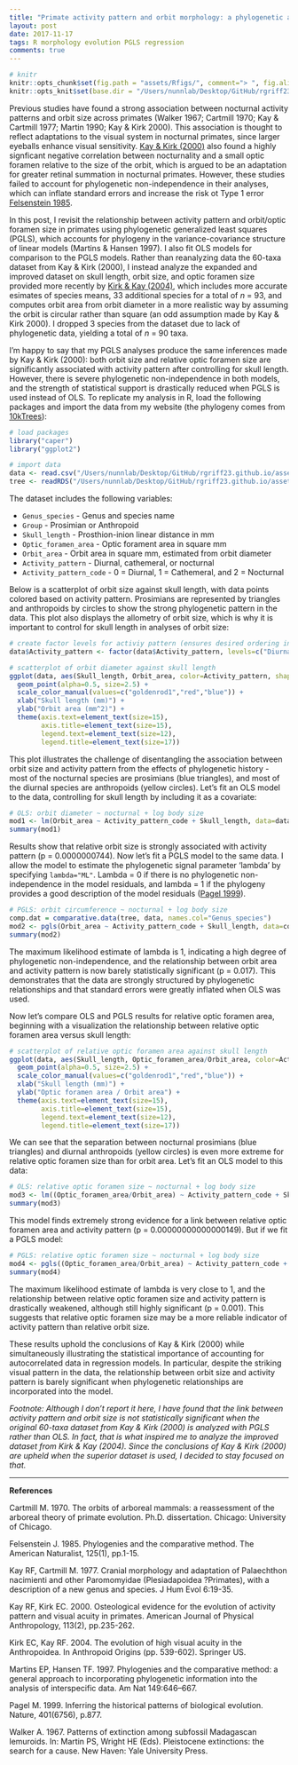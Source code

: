 ```yaml
---
title: "Primate activity pattern and orbit morphology: a phylogenetic analysis of data from Kirk & Kay (2004)"
layout: post
date: 2017-11-17
tags: R morphology evolution PGLS regression
comments: true
---
```


```r
# knitr
knitr::opts_chunk$set(fig.path = "assets/Rfigs/", comment="> ", fig.align = 'center', message=FALSE)
knitr::opts_knit$set(base.dir = "/Users/nunnlab/Desktop/GitHub/rgriff23.github.io/", base.url = "/")
```

Previous studies have found a strong association between nocturnal activity patterns and orbit size across primates (Walker 1967; Cartmill 1970; Kay & Cartmill 1977; Martin 1990; Kay & Kirk 2000). This association is thought to reflect adaptations to the visual system in nocturnal primates, since larger eyeballs enhance visual sensitivity. [Kay & Kirk (2000)](https://www.ncbi.nlm.nih.gov/pubmed/11002207) also found a highly signficant negative correlation between nocturnality and a small optic foramen relative to the size of the orbit, which is argued to be an adaptation for greater retinal summation in nocturnal primates. However, these studies failed to account for phylogenetic non-independence in their analyses, which can inflate standard errors and increase the risk ot Type 1 error [Felsenstein 1985](http://www.journals.uchicago.edu/doi/abs/10.1086/284325).

In this post, I revisit the relationship between activity pattern and orbit/optic foramen size in primates using phylogenetic generalized least squares (PGLS), which accounts for phylogeny in the variance-covariance structure of linear models (Martins & Hansen 1997). I also fit OLS models for comparison to the PGLS models. Rather than reanalyzing data the 60-taxa dataset from Kay & Kirk (2000), I instead analyze the expanded and improved dataset on skull length, orbit size, and optic foramen size provided more recently by [Kirk & Kay (2004)](https://link.springer.com/chapter/10.1007/978-1-4419-8873-7_20), which includes more accurate esimates of species means, 33 additional species for a total of *n* = 93, and computes orbit area from orbit diameter in a more realistic way by assuming the orbit is circular rather than square (an odd assumption made by Kay & Kirk 2000). I dropped 3 species from the dataset due to lack of phylogenetic data, yielding a total of *n* = 90 taxa.

I'm happy to say that my PGLS analyses produce the same inferences made by Kay & Kirk (2000): both orbit size and relative optic foramen size are significantly associated with activity pattern after controlling for skull length. However, there is severe phylogenetic non-independence in both models, and the strength of statistical support is drastically reduced when PGLS is used instead of OLS. To replicate my analysis in R, load the following packages and import the data from my website (the phylogeny comes from [10kTrees](http://10ktrees.nunn-lab.org/)):

```r
# load packages
library("caper")
library("ggplot2")

# import data
data <- read.csv("/Users/nunnlab/Desktop/GitHub/rgriff23.github.io/assets/data/kaykirk2004.csv")
tree <- readRDS("/Users/nunnlab/Desktop/GitHub/rgriff23.github.io/assets/Rds/kaykirk2004_tree.Rds")
```

The dataset includes the following variables: 

- `Genus_species` - Genus and species name
- `Group` - Prosimian or Anthropoid
- `Skull_length` - Prosthion-inion linear distance in mm
- `Optic_foramen_area` - Optic forament area in square mm
- `Orbit_area` - Orbit area in square mm, estimated from orbit diameter
- `Activity_pattern` - Diurnal, cathemeral, or nocturnal
- `Activity_pattern_code` - 0 = Diurnal, 1 = Cathemeral, and 2 = Nocturnal

Below is a scatterplot of orbit size against skull length, with data points colored based on activity pattern. Prosimians are represented by triangles and anthropoids by circles to show the strong phylogenetic pattern in the data. This plot also displays the allometry of orbit size, which is why it is important to control for skull length in analyses of orbit size:

```r
# create factor levels for activiy pattern (ensures desired ordering in plot legend)
data$Activity_pattern <- factor(data$Activity_pattern, levels=c("Diurnal","Cathemeral","Nocturnal"))

# scatterplot of orbit diameter against skull length
ggplot(data, aes(Skull_length, Orbit_area, color=Activity_pattern, shape=Group)) +
  geom_point(alpha=0.5, size=2.5) +
  scale_color_manual(values=c("goldenrod1","red","blue")) +
  xlab("Skull length (mm)") +
  ylab("Orbit area (mm^2)") +
  theme(axis.text=element_text(size=15),
        axis.title=element_text(size=15),
        legend.text=element_text(size=12),
        legend.title=element_text(size=17))
```

This plot illustrates the challenge of disentangling the association between orbit size and activity pattern from the effects of phylogenetic history - most of the nocturnal species are prosimians (blue triangles), and most of the diurnal species are anthropoids (yellow circles). Let's fit an OLS model to the data, controlling for skull length by including it as a covariate:

```r
# OLS: orbit diameter ~ nocturnal + log body size
mod1 <- lm(Orbit_area ~ Activity_pattern_code + Skull_length, data=data)
summary(mod1)
```

Results show that relative orbit size is strongly associated with activity pattern (p = 0.0000000744). Now let's fit a PGLS model to the same data. I allow the model to estimate the phylogenetic signal parameter 'lambda' by specifying `lambda="ML"`. Lambda = 0 if there is no phylogenetic non-independence in the model residuals, and lambda = 1 if the phylogeny provides a good description of the model residuals ([Pagel 1999](https://search.proquest.com/openview/65a6b308bf6477629bc74326dd8d0b01/1?pq-origsite=gscholar&cbl=40569)). 

```r
# PGLS: orbit circumference ~ nocturnal + log body size
comp.dat = comparative.data(tree, data, names.col="Genus_species")
mod2 <- pgls(Orbit_area ~ Activity_pattern_code + Skull_length, data=comp.dat, lambda="ML")
summary(mod2)
```

The maximum likelihood estimate of lambda is 1, indicating a high degree of phylogenetic non-independence, and the relationship between orbit area and activity pattern is now barely statistically significant (p = 0.017). This demonstrates that the data are strongly structured by phylogenetic relationships and that standard errors were greatly inflated when OLS was used.

Now let's compare OLS and PGLS results for relative optic foramen area, beginning with a visualization the relationship between relative optic foramen area versus skull length:

```r
# scatterplot of relative optic foramen area against skull length
ggplot(data, aes(Skull_length, Optic_foramen_area/Orbit_area, color=Activity_pattern, shape=Group)) +
  geom_point(alpha=0.5, size=2.5) +
  scale_color_manual(values=c("goldenrod1","red","blue")) +
  xlab("Skull length (mm)") +
  ylab("Optic foramen area / Orbit area") +
  theme(axis.text=element_text(size=15),
        axis.title=element_text(size=15),
        legend.text=element_text(size=12),
        legend.title=element_text(size=17))
```

We can see that the separation between nocturnal prosimians (blue triangles) and diurnal anthropoids (yellow circles) is even more extreme for relative optic foramen size than for orbit area. Let's fit an OLS model to this data:

```r
# OLS: relative optic foramen size ~ nocturnal + log body size
mod3 <- lm((Optic_foramen_area/Orbit_area) ~ Activity_pattern_code + Skull_length, data=data)
summary(mod3)
```

This model finds extremely strong evidence for a link between relative optic foramen area and activity pattern (p = 0.00000000000000149). But if we fit a PGLS model:  

```r
# PGLS: relative optic foramen size ~ nocturnal + log body size
mod4 <- pgls((Optic_foramen_area/Orbit_area) ~ Activity_pattern_code + Skull_length, data=comp.dat, lambda="ML")
summary(mod4)
```

The maximum likelihood estimate of lambda is very close to 1, and the relationship between relative optic foramen size and activity pattern is drastically weakened, although still highly significant (p = 0.001). This suggests that relative optic foramen size may be a more reliable indicator of activity pattern than relative orbit size.

These results uphold the conclusions of Kay & Kirk (2000) while simultaneously illustrating the statistical importance of accounting for autocorrelated data in regression models. In particular, despite the striking visual pattern in the data, the relationship between orbit size and activity pattern is barely significant when phylogenetic relationships are incorporated into the model. 

*Footnote: Although I don't report it here, I have found that the link between activity pattern and orbit size is not statistically significant when the original 60-taxa dataset from Kay & Kirk (2000) is analyzed with PGLS rather than OLS. In fact, that is what inspired me to analyze the improved dataset from Kirk & Kay (2004). Since the conclusions of Kay & Kirk (2000) are upheld when the superior dataset is used, I decided to stay focused on that.* 

___

**References**

Cartmill M. 1970. The orbits of arboreal mammals: a reassessment of the arboreal theory of primate evolution. Ph.D. dissertation. Chicago: University of Chicago.

Felsenstein J. 1985. Phylogenies and the comparative method. The American Naturalist, 125(1), pp.1-15.

Kay RF, Cartmill M. 1977. Cranial morphology and adaptation of Palaechthon nacimienti and other Paromomyidae (Plesiadapoidea ?Primates), with a description of a new genus and species. J Hum Evol 6:19-35.

Kay RF, Kirk EC. 2000. Osteological evidence for the evolution of activity pattern and visual acuity in primates. American Journal of Physical Anthropology, 113(2), pp.235-262.

Kirk EC, Kay RF. 2004. The evolution of high visual acuity in the Anthropoidea. In Anthropoid Origins (pp. 539-602). Springer US.

Martins EP, Hansen TF. 1997. Phylogenies and the comparative method: a general approach to incorporating phylogenetic information into the analysis of interspecific data. Am Nat 149:646–667.

Pagel M. 1999. Inferring the historical patterns of biological evolution. Nature, 401(6756), p.877.

Walker A. 1967. Patterns of extinction among subfossil Madagascan lemuroids. In: Martin PS, Wright HE (Eds). Pleistocene extinctions: the search for a cause. New Haven: Yale University Press.
